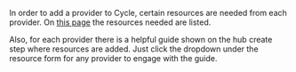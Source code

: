 In order to add a provider to Cycle, certain resources are needed from each provider. On [this page](https://docs.cycle.io/docs/infrastructure/providers/adding-providers) the resources needed are listed.

Also, for each provider there is a helpful guide shown on the hub create step where resources are added.
Just click the dropdown under the resource form for any provider to engage with the guide.
